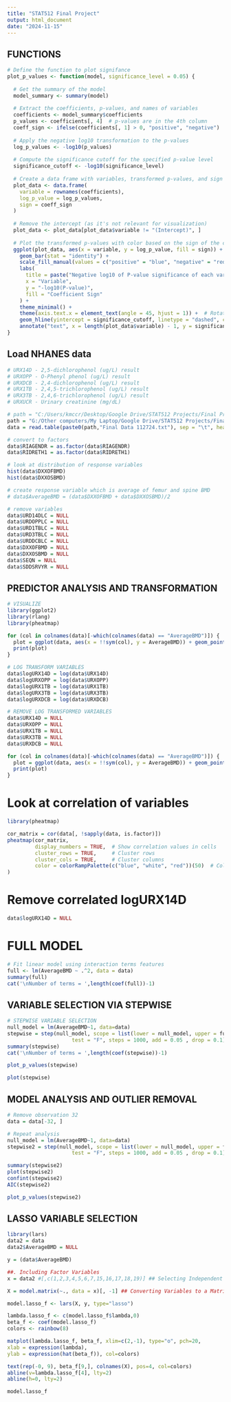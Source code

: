 ---
title: "STAT512 Final Project"
output: html_document
date: "2024-11-15"
---

## FUNCTIONS
```{r}
# Define the function to plot signifance
plot_p_values <- function(model, significance_level = 0.05) {
  
  # Get the summary of the model
  model_summary <- summary(model)
  
  # Extract the coefficients, p-values, and names of variables
  coefficients <- model_summary$coefficients
  p_values <- coefficients[, 4]  # p-values are in the 4th column
  coeff_sign <- ifelse(coefficients[, 1] > 0, "positive", "negative")  # Sign of coefficients
  
  # Apply the negative log10 transformation to the p-values
  log_p_values <- -log10(p_values)
  
  # Compute the significance cutoff for the specified p-value level
  significance_cutoff <- -log10(significance_level)
  
  # Create a data frame with variables, transformed p-values, and sign of the coefficients
  plot_data <- data.frame(
    variable = rownames(coefficients),
    log_p_value = log_p_values,
    sign = coeff_sign
  )
  
  # Remove the intercept (as it's not relevant for visualization)
  plot_data <- plot_data[plot_data$variable != "(Intercept)", ]
  
  # Plot the transformed p-values with color based on the sign of the coefficients
  ggplot(plot_data, aes(x = variable, y = log_p_value, fill = sign)) +
    geom_bar(stat = "identity") +
    scale_fill_manual(values = c("positive" = "blue", "negative" = "red")) +
    labs(
      title = paste("Negative log10 of P-value significance of each variable (p <", significance_level, ")"),
      x = "Variable",
      y = "-log10(P-value)",
      fill = "Coefficient Sign"
    ) +
    theme_minimal() +
    theme(axis.text.x = element_text(angle = 45, hjust = 1)) +  # Rotate x-axis labels
    geom_hline(yintercept = significance_cutoff, linetype = "dashed", color = "black") +  # Add significance cutoff line
    annotate("text", x = length(plot_data$variable) - 1, y = significance_cutoff + .5, label = paste(significance_level, "Significance Cutoff"), color = "black", size = 2)
}
```

## Load NHANES data
```{r}
# URX14D - 2,5-dichlorophenol (ug/L) result
# URXOPP - O-Phenyl phenol (ug/L) result
# URXDCB - 2,4-dichlorophenol (ug/L) result
# URX1TB - 2,4,5-trichlorophenol (ug/L) result
# URX3TB - 2,4,6-trichlorophenol (ug/L) result
# URXUCR - Urinary creatinine (mg/dL)

# path = "C:/Users/kmccr/Desktop/Google Drive/STAT512 Projects/Final Project/"
path = "G:/Other computers/My Laptop/Google Drive/STAT512 Projects/Final Project/"
data = read.table(paste0(path,"Final Data 112724.txt"), sep = "\t", header = TRUE)

# convert to factors
data$RIAGENDR = as.factor(data$RIAGENDR)
data$RIDRETH1 = as.factor(data$RIDRETH1)

# look at distribution of response variables
hist(data$DXXOFBMD)
hist(data$DXXOSBMD)

# create response variable which is average of femur and spine BMD
# data$AverageBMD = (data$DXXOFBMD + data$DXXOSBMD)/2

# remove variables
data$URD14DLC = NULL
data$URDOPPLC = NULL
data$URD1TBLC = NULL
data$URD3TBLC = NULL
data$URDDCBLC = NULL
data$DXXOFBMD = NULL
data$DXXOSBMD = NULL
data$SEQN = NULL
data$SDDSRVYR = NULL
```
## PREDICTOR ANALYSIS AND TRANSFORMATION
```{r}
# VISUALIZE
library(ggplot2)
library(rlang)
library(pheatmap)

for (col in colnames(data)[-which(colnames(data) == "AverageBMD")]) {
  plot = ggplot(data, aes(x = !!sym(col), y = AverageBMD)) + geom_point() + geom_smooth(method = "lm")
  print(plot)  
}
```

```{r}
# LOG TRANSFORM VARIABLES
data$logURX14D = log(data$URX14D)
data$logURXOPP = log(data$URXOPP)
data$logURX1TB = log(data$URX1TB)
data$logURX3TB = log(data$URX3TB)
data$logURXDCB = log(data$URXDCB)

# REMOVE LOG TRANSFORMED VARIABLES
data$URX14D = NULL
data$URXOPP = NULL
data$URX1TB = NULL
data$URX3TB = NULL
data$URXDCB = NULL

for (col in colnames(data)[-which(colnames(data) == "AverageBMD")]) {
  plot = ggplot(data, aes(x = !!sym(col), y = AverageBMD)) + geom_point() + geom_smooth(method = "lm")
  print(plot)  
}
```

# Look at correlation of variables
```{r}
library(pheatmap)

cor_matrix = cor(data[, !sapply(data, is.factor)])
pheatmap(cor_matrix, 
         display_numbers = TRUE,  # Show correlation values in cells
         cluster_rows = TRUE,     # Cluster rows
         cluster_cols = TRUE,     # Cluster columns
         color = colorRampPalette(c("blue", "white", "red"))(50)  # Color scale
)
```
# Remove correlated logURX14D
```{r}
data$logURX14D = NULL
```


# FULL MODEL
```{r}
# Fit linear model using interaction terms features
full <- lm(AverageBMD ~ .^2, data = data)
summary(full)
cat('\nNumber of terms = ',length(coef(full))-1)
```

## VARIABLE SELECTION VIA STEPWISE
```{r}
# STEPWISE VARIABLE SELECTION
null_model = lm(AverageBMD~1, data=data)
stepwise = step(null_model, scope = list(lower = null_model, upper = full), direction = "both", k = 2, trace = FALSE,
                     test = "F", steps = 1000, add = 0.05 , drop = 0.1)
summary(stepwise)
cat('\nNumber of terms = ',length(coef(stepwise))-1)
```

```{r}
plot_p_values(stepwise)
```

```{r}
plot(stepwise)
```

## MODEL ANALYSIS AND OUTLIER REMOVAL
```{r}
# Remove observation 32
data = data[-32, ]

# Repeat analysis
null_model = lm(AverageBMD~1, data=data)
stepwise2 = step(null_model, scope = list(lower = null_model, upper = full), direction = "both", k = 2, trace = TRUE,
                     test = "F", steps = 1000, add = 0.05 , drop = 0.1)

summary(stepwise2)
plot(stepwise2)
confint(stepwise2)
AIC(stepwise2)
```
```{r}
plot_p_values(stepwise2)
```

## LASSO VARIABLE SELECTION
```{r}
library(lars)
data2 = data
data2$AverageBMD = NULL

y = (data$AverageBMD)

##. Including Factor Variables
x = data2 #[,c(1,2,3,4,5,6,7,15,16,17,18,19)] ## Selecting Independent Variables (demographics, log_pesticides) 

X = model.matrix(~., data = x)[, -1] ## Converting Variables to a Matrix

model.lasso_f <- lars(X, y, type="lasso")

lambda.lasso_f <- c(model.lasso_f$lambda,0)
beta_f <- coef(model.lasso_f)
colors <- rainbow(8)

matplot(lambda.lasso_f, beta_f, xlim=c(2,-1), type="o", pch=20,
xlab = expression(lambda),
ylab = expression(hat(beta_f)), col=colors)

text(rep(-0, 9), beta_f[9,], colnames(X), pos=4, col=colors)
abline(v=lambda.lasso_f[4], lty=2)
abline(h=0, lty=2)
```

```{r}
model.lasso_f
```